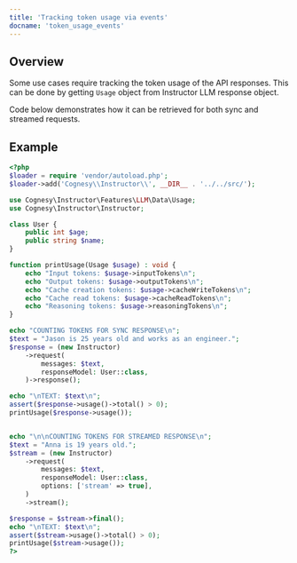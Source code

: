 ---
title: 'Tracking token usage via events'
docname: 'token_usage_events'
---

## Overview

Some use cases require tracking the token usage of the API responses.
This can be done by getting `Usage` object from Instructor LLM response
object.

Code below demonstrates how it can be retrieved for both sync and
streamed requests.

## Example

```php
<?php
$loader = require 'vendor/autoload.php';
$loader->add('Cognesy\\Instructor\\', __DIR__ . '../../src/');

use Cognesy\Instructor\Features\LLM\Data\Usage;
use Cognesy\Instructor\Instructor;

class User {
    public int $age;
    public string $name;
}

function printUsage(Usage $usage) : void {
    echo "Input tokens: $usage->inputTokens\n";
    echo "Output tokens: $usage->outputTokens\n";
    echo "Cache creation tokens: $usage->cacheWriteTokens\n";
    echo "Cache read tokens: $usage->cacheReadTokens\n";
    echo "Reasoning tokens: $usage->reasoningTokens\n";
}

echo "COUNTING TOKENS FOR SYNC RESPONSE\n";
$text = "Jason is 25 years old and works as an engineer.";
$response = (new Instructor)
    ->request(
        messages: $text,
        responseModel: User::class,
    )->response();

echo "\nTEXT: $text\n";
assert($response->usage()->total() > 0);
printUsage($response->usage());


echo "\n\nCOUNTING TOKENS FOR STREAMED RESPONSE\n";
$text = "Anna is 19 years old.";
$stream = (new Instructor)
    ->request(
        messages: $text,
        responseModel: User::class,
        options: ['stream' => true],
    )
    ->stream();

$response = $stream->final();
echo "\nTEXT: $text\n";
assert($stream->usage()->total() > 0);
printUsage($stream->usage());
?>
```
